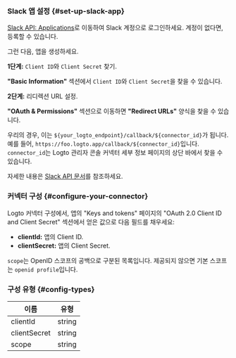 ### Slack 앱 설정 \{#set-up-slack-app}

[Slack API: Applications](https://api.slack.com/apps)로 이동하여 Slack 계정으로 로그인하세요. 계정이 없다면, 등록할 수 있습니다.

그런 다음, 앱을 생성하세요.

**1단계:** `Client ID`와 `Client Secret` 찾기.

**"Basic Information"** 섹션에서 `Client ID`와 `Client Secret`을 찾을 수 있습니다.

**2단계:** 리디렉션 URL 설정.

**"OAuth & Permissions"** 섹션으로 이동하면 **"Redirect URLs"** 양식을 찾을 수 있습니다.

우리의 경우, 이는 `${your_logto_endpoint}/callback/${connector_id}`가 됩니다. 예를 들어, `https://foo.logto.app/callback/${connector_id}`입니다. `connector_id`는 Logto 관리자 콘솔 커넥터 세부 정보 페이지의 상단 바에서 찾을 수 있습니다.

자세한 내용은 [Slack API 문서](https://api.slack.com/authentication/sign-in-with-slack)를 참조하세요.

### 커넥터 구성 \{#configure-your-connector}

Logto 커넥터 구성에서, 앱의 "Keys and tokens" 페이지의 "OAuth 2.0 Client ID and Client Secret" 섹션에서 얻은 값으로 다음 필드를 채우세요:

- **clientId:** 앱의 Client ID.
- **clientSecret:** 앱의 Client Secret.

`scope`는 OpenID 스코프의 공백으로 구분된 목록입니다. 제공되지 않으면 기본 스코프는 `openid profile`입니다.

### 구성 유형 \{#config-types}

| 이름         | 유형   |
| ------------ | ------ |
| clientId     | string |
| clientSecret | string |
| scope        | string |
